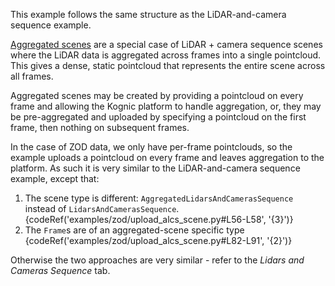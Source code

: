 
This example follows the same structure as the LiDAR-and-camera sequence example.

[Aggregated scenes](kognic-io/scenes/aggregated_lidars_and_cameras_seq) are a special case of LiDAR + camera sequence
scenes where the LiDAR data is aggregated across frames into a single pointcloud. This gives a dense, static pointcloud
that represents the entire scene across all frames.

Aggregated scenes may be created by providing a pointcloud on every frame and allowing the Kognic platform to handle
aggregation, or, they may be pre-aggregated and uploaded by specifying a pointcloud on the first frame, then nothing on
subsequent frames.

In the case of ZOD data, we only have per-frame pointclouds, so the example uploads a pointcloud on every frame and
leaves aggregation to the platform. As such it is very similar to the LiDAR-and-camera sequence example, except that:

1. The scene type is different: `AggregatedLidarsAndCamerasSequence` instead of `LidarsAndCamerasSequence`.
{codeRef('examples/zod/upload_alcs_scene.py#L56-L58', '{3}')}
2. The `Frame`s are of an aggregated-scene specific type
{codeRef('examples/zod/upload_alcs_scene.py#L82-L91', '{2}')}

Otherwise the two approaches are very similar - refer to the *Lidars and Cameras Sequence* tab.
